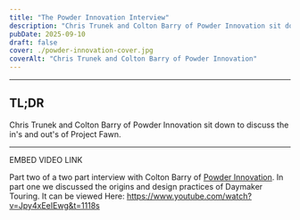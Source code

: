 ```yaml
---
title: "The Powder Innovation Interview"
description: "Chris Trunek and Colton Barry of Powder Innovation sit down to discuss the in's and out's of Project Fawn."
pubDate: 2025-09-10
draft: false
cover: ./powder-innovation-cover.jpg
coverAlt: "Chris Trunek and Colton Barry of Powder Innovation"
---
```



---
## TL;DR
Chris Trunek and Colton Barry of Powder Innovation sit down to discuss the in's and out's of Project Fawn. 

---

EMBED VIDEO LINK


Part two of a two part interview with Colton Barry of <a href="https://www.powderinnovation.com/" target="_blank" rel="noopener noreferrer" className="text-[#A8FFB0] hover:underline">Powder Innovation</a>. In part one we discussed the origins and design practices of Daymaker Touring. It can be viewed Here:
https://www.youtube.com/watch?v=Jpy4xEeIEwg&t=1118s


